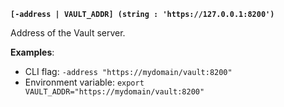 <a id="global-address" />

**`[-address | VAULT_ADDR] (string : 'https://127.0.0.1:8200')`**

Address of the Vault server.

**Examples**:

- CLI flag: `-address "https://mydomain/vault:8200"`
- Environment variable: `export VAULT_ADDR="https://mydomain/vault:8200"`

